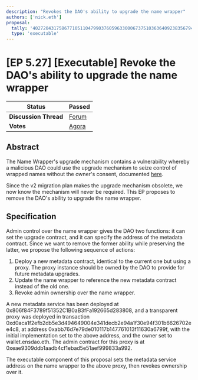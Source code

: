 ```yaml
---
description: "Revokes the DAO's ability to upgrade the name wrapper"
authors: ['nick.eth']
proposal:
  tally: '40272043175867710511047990376059633000673751036364092383567949469124429500507'
  type: 'executable'
---
```


# [EP 5.27] [Executable] Revoke the DAO's ability to upgrade the name wrapper

| **Status**            | Passed                                                                                                                    |
| --------------------- | ------------------------------------------------------------------------------------------------------------------------- |
| **Discussion Thread** | [Forum](https://discuss.ens.domains/t/ep-5-27-executable-revoke-the-daos-ability-to-upgrade-the-name-wrapper/19920)       |
| **Votes**             | [Agora](https://agora.ensdao.org/proposals/40272043175867710511047990376059633000673751036364092383567949469124429500507) |

## Abstract

The Name Wrapper's upgrade mechanism contains a vulnerability whereby a malicious DAO could use the upgrade mechanism to seize control of wrapped names without the owner's consent, documented [here](https://discuss.ens.domains/t/security-advisory-a-malicious-dao-update-could-reduce-the-registration-duration-of-registered-eth-2lds/17576/1).

Since the v2 migration plan makes the upgrade mechanism obsolete, we now know the mechanism will never be required. This EP proposes to remove the DAO's ability to upgrade the name wrapper.

## Specification

Admin control over the name wrapper gives the DAO two functions: it can set the upgrade contract, and it can specify the address of the metadata contract. Since we want to remove the former ability while preserving the latter, we propose the following sequence of actions:

1. Deploy a new metadata contract, identical to the current one but using a proxy. The proxy instance should be owned by the DAO to provide for future metadata upgrades.
2. Update the name wrapper to reference the new metadata contract instead of the old one.
3. Revoke admin ownership over the name wrapper.

A new metadata service has been deployed at 0x806f84F3789f51352C1B0aB3fFa192665d283808, and a transparent proxy was deployed in transaction 0xd0aca1f2efb2db5e3d494649004e341decb2e94a1f30e94f301b6626702ee4c8, at address 0xabb76d7e79de010117b147761013f11630a6799f, with the initial implementation set to the above address, and the owner set to wallet.ensdao.eth. The admin contract for this proxy is at 0xeae9309ddb1aadb4cf1ebad5e51aef999833a992.

The executable component of this proposal sets the metadata service address on the name wrapper to the above proxy, then revokes ownership over it.
